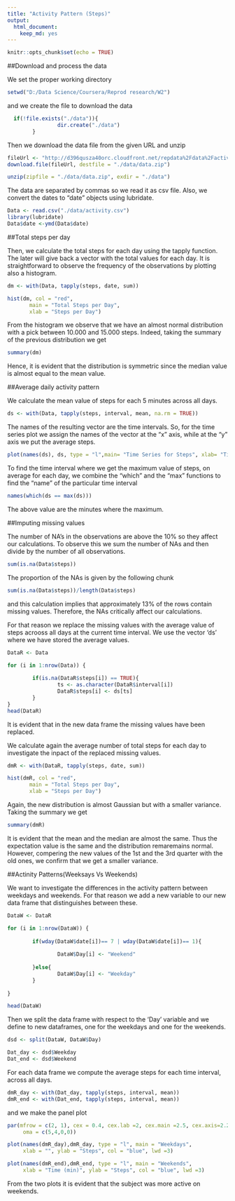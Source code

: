 ---
title: "Activity Pattern (Steps)"
output: 
  html_document: 
    keep_md: yes
---

```{r setup, include=FALSE}
knitr::opts_chunk$set(echo = TRUE)
```

##Download and process the data

We set the proper working directory

```{r}
setwd("D:/Data Science/Coursera/Reprod research/W2")
```

and we create the file to download the data

```{r}
  if(!file.exists("./data")){
                dir.create("./data")
        }
```

Then we download the data file from the given URL and unzip

```{r, eval=FALSE}
fileUrl <- "http://d396qusza40orc.cloudfront.net/repdata%2Fdata%2Factivity.zip"
download.file(fileUrl, destfile = "./data/data.zip")

unzip(zipfile = "./data/data.zip", exdir = "./data")

```

The data are separated by commas so we read it as csv file. Also, we convert the dates to "date" objects using lubridate.

```{r}
Data <- read.csv("./data/activity.csv") 
library(lubridate)
Data$date <-ymd(Data$date)
```

##Total steps per day

Then, we calculate the total steps for each day using the tapply function. The later will give back a vector with the total values for each day. It is straightforward to observe the frequency of the observations by plotting also a histogram.

```{r}
dm <- with(Data, tapply(steps, date, sum))

hist(dm, col = "red", 
       main = "Total Steps per Day", 
       xlab = "Steps per Day")
```

From the histogram we observe that we have an almost normal distribution with a pick between 10.000 and 15.000 steps. Indeed, taking the summary of the previous distribution we get

```{r}
summary(dm)
```

Hence, it is evident that the distribution is symmetric since the median value is almost equal to the mean value.

##Average daily activity pattern

We calculate the mean value of steps for each 5 minutes across all days. 

```{r}
ds <- with(Data, tapply(steps, interval, mean, na.rm = TRUE))
```
 The names of the resulting vector are the time intervals. So, for the time series plot we assign the names of the vector at the "x" axis, while at the "y" axis we put the average steps.
 
 ```{r, message=FALSE}
 plot(names(ds), ds, type = "l",main= "Time Series for Steps", xlab= "Time (min)", ylab = "Number of Steps")
 ```
 
 To find the time interval where we get the maximum value of steps, on average for each day, we combine the "which" and the "max" functions to find the "name" of the particular time interval

```{r}
names(which(ds == max(ds)))
```
The above value are the minutes where the maximum.

##Imputing missing values

The number of NA's in the observations are above the 10% so they affect our calculations. To observe this we sum the number of NAs and then divide by the number of all observations.

```{r Number of missing values}
sum(is.na(Data$steps))
```
The proportion of the NAs is given by the following chunk

```{r Percentage of missing values}
sum(is.na(Data$steps))/length(Data$steps)
```
and this calculation implies that approximately 13% of the rows contain missing values. Therefore, the NAs critically affect our calculations. 

For that reason we replace the missing values with the average value of steps acrooss all days at the current time interval. We use the vector 'ds' where we have stored the average values.

```{r}
DataR <- Data

for (i in 1:nrow(Data)) {
        
        if(is.na(DataR$steps[i]) == TRUE){
                ts <- as.character(DataR$interval[i])
                DataR$steps[i] <- ds[ts] 
        }
}
head(DataR)
```
It is evident that in the new data frame the missing values have been replaced.

We calculate again the average number of total steps for each day to investigate the inpact of the replaced missing values.

```{r}
dmR <- with(DataR, tapply(steps, date, sum))

hist(dmR, col = "red", 
       main = "Total Steps per Day", 
       xlab = "Steps per Day")
``````
Again, the new distribution is almost Gaussian but with a smaller variance. Taking the summary we get
```{r}
summary(dmR)
```
It is evident that the mean and the median are almost the same. Thus the expectation value is the same and the distribution remaremains normal. However, compering the new values of the 1st and the 3rd quarter with the old ones, we confirm that we get a smaller variance. 

##Actinity Patterns(Weeksays Vs Weekends)

We want to investigate the differences in the activity pattern between weekdays and weekends. For that reason we add a new variable to our new data frame that distinguishes between these. 

```{r}
DataW <- DataR

for (i in 1:nrow(DataW)) {
        
        if(wday(DataW$date[i])== 7 | wday(DataW$date[i])== 1){
                
                DataW$Day[i] <- "Weekend"
                
        }else{ 
                DataW$Day[i] <- "Weekday"
        }
        
}

head(DataW)
```
Then we split the data frame with respect to the 'Day' variable and we define to new dataframes, one for the weekdays and one for the weekends.
```{r}
dsd <- split(DataW, DataW$Day)

Dat_day <- dsd$Weekday
Dat_end <- dsd$Weekend
```
For each data frame we compute the average steps for each time interval, across all days.
```{r}
dmR_day <- with(Dat_day, tapply(steps, interval, mean))
dmR_end <- with(Dat_end, tapply(steps, interval, mean))
```
and we make the panel plot
```{r}
par(mfrow = c(2, 1), cex = 0.4, cex.lab =2, cex.main =2.5, cex.axis=2.2,
     oma = c(5,4,0,0))

plot(names(dmR_day),dmR_day, type = "l", main = "Weekdays",
     xlab = "", ylab = "Steps", col = "blue", lwd =3)

plot(names(dmR_end),dmR_end, type = "l", main = "Weekends",
     xlab = "Time (min)", ylab = "Steps", col = "blue", lwd =3)
```

From the two plots it is evident that the subject was more active on weekends.











